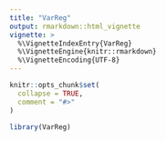 ```yaml
---
title: "VarReg"
output: rmarkdown::html_vignette
vignette: >
  %\VignetteIndexEntry{VarReg}
  %\VignetteEngine{knitr::rmarkdown}
  %\VignetteEncoding{UTF-8}
---
```


```r
knitr::opts_chunk$set(
  collapse = TRUE,
  comment = "#>"
)
```

```r
library(VarReg)
```
